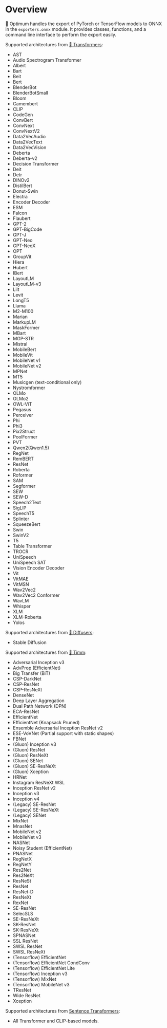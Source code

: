 <!--Copyright 2023 The HuggingFace Team. All rights reserved.

Licensed under the Apache License, Version 2.0 (the "License"); you may not use this file except in compliance with
the License. You may obtain a copy of the License at

http://www.apache.org/licenses/LICENSE-2.0

Unless required by applicable law or agreed to in writing, software distributed under the License is distributed on
an "AS IS" BASIS, WITHOUT WARRANTIES OR CONDITIONS OF ANY KIND, either express or implied. See the License for the
specific language governing permissions and limitations under the License.
-->

# Overview

🤗 Optimum handles the export of PyTorch or TensorFlow models to ONNX in the `exporters.onnx` module. It provides classes, functions, and a command line interface to perform the export easily.

Supported architectures from [🤗 Transformers](https://huggingface.co/docs/transformers/index):

- AST
- Audio Spectrogram Transformer
- Albert
- Bart
- Beit
- Bert
- BlenderBot
- BlenderBotSmall
- Bloom
- Camembert
- CLIP
- CodeGen
- ConvBert
- ConvNext
- ConvNextV2
- Data2VecAudio
- Data2VecText
- Data2VecVision
- Deberta
- Deberta-v2
- Decision Transformer
- Deit
- Detr
- DINOv2
- DistilBert
- Donut-Swin
- Electra
- Encoder Decoder
- ESM
- Falcon
- Flaubert
- GPT-2
- GPT-BigCode
- GPT-J
- GPT-Neo
- GPT-NeoX
- OPT
- GroupVit
- Hiera
- Hubert
- IBert
- LayoutLM
- LayoutLM-v3
- Lilt
- Levit
- LongT5
- Llama
- M2-M100
- Marian
- MarkupLM
- MaskFormer
- MBart
- MGP-STR
- Mistral
- MobileBert
- MobileVit
- MobileNet v1
- MobileNet v2
- MPNet
- MT5
- Musicgen (text-conditional only)
- Nystromformer
- OLMo
- OLMo2
- OWL-ViT
- Pegasus
- Perceiver
- Phi
- Phi3
- Pix2Struct
- PoolFormer
- PVT
- Qwen2(Qwen1.5)
- RegNet
- RemBERT
- ResNet
- Roberta
- Roformer
- SAM
- Segformer
- SEW
- SEW-D
- Speech2Text
- SigLIP
- SpeechT5
- Splinter
- SqueezeBert
- Swin
- SwinV2
- T5
- Table Transformer
- TROCR
- UniSpeech
- UniSpeech SAT
- Vision Encoder Decoder
- Vit
- VitMAE
- VitMSN
- Wav2Vec2
- Wav2Vec2 Conformer
- WavLM
- Whisper
- XLM
- XLM-Roberta
- Yolos

Supported architectures from [🤗 Diffusers](https://huggingface.co/docs/diffusers/index):
- Stable Diffusion

Supported architectures from [🤗 Timm](https://huggingface.co/docs/timm/index):
- Adversarial Inception v3
- AdvProp (EfficientNet)
- Big Transfer (BiT)
- CSP-DarkNet
- CSP-ResNet
- CSP-ResNeXt
- DenseNet
- Deep Layer Aggregation
- Dual Path Network (DPN)
- ECA-ResNet
- EfficientNet
- EfficientNet (Knapsack Pruned)
- Ensemble Adversarial Inception ResNet v2
- ESE-VoVNet (Partial support with static shapes)
- FBNet
- (Gluon) Inception v3
- (Gluon) ResNet
- (Gluon) ResNeXt
- (Gluon) SENet
- (Gluon) SE-ResNeXt
- (Gluon) Xception
- HRNet
- Instagram ResNeXt WSL
- Inception ResNet v2
- Inception v3
- Inception v4
- (Legacy) SE-ResNet
- (Legacy) SE-ResNeXt
- (Legacy) SENet
- MixNet
- MnasNet
- MobileNet v2
- MobileNet v3
- NASNet
- Noisy Student (EfficientNet)
- PNASNet
- RegNetX
- RegNetY
- Res2Net
- Res2NeXt
- ResNeSt
- ResNet
- ResNet-D
- ResNeXt
- RexNet
- SE-ResNet
- SelecSLS
- SE-ResNeXt
- SK-ResNet
- SK-ResNeXt
- SPNASNet
- SSL ResNet
- SWSL ResNet
- SWSL ResNeXt
- (Tensorflow) EfficientNet
- (Tensorflow) EfficientNet CondConv
- (Tensorflow) EfficientNet Lite
- (Tensorflow) Inception v3
- (Tensorflow) MixNet
- (Tensorflow) MobileNet v3
- TResNet
- Wide ResNet
- Xception

Supported architectures from [Sentence Transformers](https://github.com/UKPLab/sentence-transformers):
- All Transformer and CLIP-based models.
